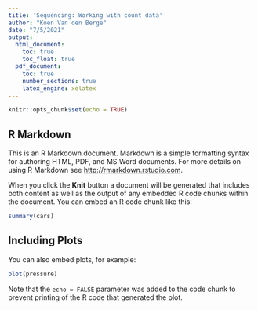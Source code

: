 ```yaml
---
title: 'Sequencing: Working with count data'
author: "Koen Van den Berge"
date: "7/5/2021"
output: 
  html_document:
    toc: true
    toc_float: true
  pdf_document:
    toc: true
    number_sections: true
    latex_engine: xelatex
---
```


```r
knitr::opts_chunk$set(echo = TRUE)
```

## R Markdown

This is an R Markdown document. Markdown is a simple formatting syntax for authoring HTML, PDF, and MS Word documents. For more details on using R Markdown see <http://rmarkdown.rstudio.com>.

When you click the **Knit** button a document will be generated that includes both content as well as the output of any embedded R code chunks within the document. You can embed an R code chunk like this:

```r
summary(cars)
```

## Including Plots

You can also embed plots, for example:

```r
plot(pressure)
```

Note that the `echo = FALSE` parameter was added to the code chunk to prevent printing of the R code that generated the plot.

